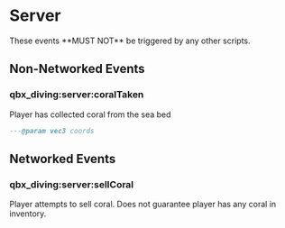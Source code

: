 
# Server

<Callout type="warning">
  These events **MUST NOT** be triggered by any other scripts.
</Callout>

## Non-Networked Events

### qbx_diving:server:coralTaken

Player has collected coral from the sea bed

```lua
---@param vec3 coords
```

## Networked Events

### qbx_diving:server:sellCoral

Player attempts to sell coral. Does not guarantee player has any coral in inventory.
